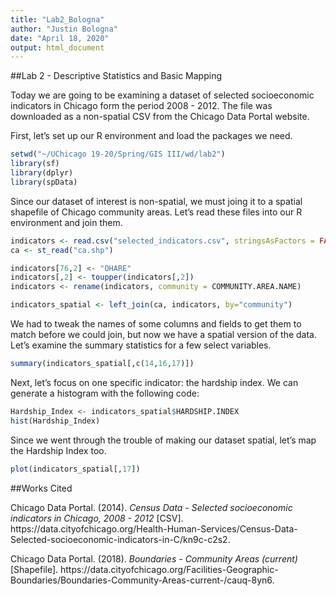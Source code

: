 ---
title: "Lab2_Bologna"
author: "Justin Bologna"
date: "April 18, 2020"
output: html_document
---
##Lab 2 - Descriptive Statistics and Basic Mapping

Today we are going to be examining a dataset of selected socioeconomic indicators in Chicago form the period 
2008 - 2012. The file was downloaded as a non-spatial CSV from the Chicago Data Portal website.  

First, let's set up our R environment and load the packages we need.

```{r, message=FALSE}
setwd("~/UChicago 19-20/Spring/GIS III/wd/lab2")
library(sf)
library(dplyr)
library(spData)
```


Since our dataset of interest is non-spatial, we must joing it to a spatial shapefile of Chicago community areas. 
Let's read these files into our R environment and join them.

```{r}
indicators <- read.csv("selected_indicators.csv", stringsAsFactors = FALSE)
ca <- st_read("ca.shp")

indicators[76,2] <- "OHARE"
indicators[,2] <- toupper(indicators[,2])
indicators <- rename(indicators, community = COMMUNITY.AREA.NAME)

indicators_spatial <- left_join(ca, indicators, by="community")
```

We had to tweak the names of some columns and fields to get them to match before we could join, but now we have a
spatial version of the data. Let's examine the summary statistics for a few select variables.

```{r}
summary(indicators_spatial[,c(14,16,17)])
```

Next, let's focus on one specific indicator: the hardship index. We can generate a histogram with the following code:

```{r}
Hardship_Index <- indicators_spatial$HARDSHIP.INDEX
hist(Hardship_Index)
```

Since we went through the trouble of making our dataset spatial, let's map the Hardship Index too.

```{r}
plot(indicators_spatial[,17])
```

##Works Cited

Chicago Data Portal. (2014). *Census Data - Selected socioeconomic indicators in Chicago, 2008 - 2012* [CSV]. https://data.cityofchicago.org/Health-Human-Services/Census-Data-Selected-socioeconomic-indicators-in-C/kn9c-c2s2. 

Chicago Data Portal. (2018). *Boundaries - Community Areas (current)* [Shapefile]. https://data.cityofchicago.org/Facilities-Geographic-Boundaries/Boundaries-Community-Areas-current-/cauq-8yn6. 
